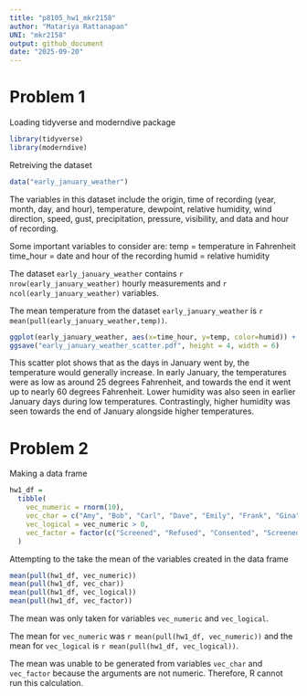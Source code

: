 ```yaml
---
title: "p8105_hw1_mkr2158"
author: "Matariya Rattanapan"
UNI: "mkr2158"
output: github_document
date: "2025-09-20"
---
```


# Problem 1

Loading tidyverse and moderndive package

```r
library(tidyverse)
library(moderndive)
```

Retreiving the dataset
```r
data("early_january_weather")
```

The variables in this dataset include the origin, time of recording (year, month, day, and hour), temperature, dewpoint, relative humidity, wind direction, speed, gust, precipitation, pressure, visibility, and data and hour of recording.

Some important variables to consider are:
temp = temperature in Fahrenheit
time_hour = date and hour of the recording
humid = relative humidity

The dataset `early_january_weather` contains `r nrow(early_january_weather)` hourly measurements and `r ncol(early_january_weather)` variables.

The mean temperature from the dataset `early_january_weather` is `r mean(pull(early_january_weather,temp))`.

```r
ggplot(early_january_weather, aes(x=time_hour, y=temp, color=humid)) + geom_point()
ggsave("early_january_weather_scatter.pdf", height = 4, width = 6)
```

This scatter plot shows that as the days in January went by, the temperature would generally increase. In early January, the temperatures were as low as around 25 degrees Fahrenheit, and towards the end it went up to nearly 60 degrees Fahrenheit. Lower humidity was also seen in earlier January days during low temperatures. Contrastingly, higher humidity was seen towards the end of January alongside higher temperatures. 

# Problem 2

Making a data frame

```r
hw1_df = 
  tibble(
    vec_numeric = rnorm(10),
    vec_char = c("Amy", "Bob", "Carl", "Dave", "Emily", "Frank", "Gina", "Hannah", "Isabelle", "Jack"),
    vec_logical = vec_numeric > 0,
    vec_factor = factor(c("Screened", "Refused", "Consented", "Screened", "Refused", "Consented", "Screened", "Refused", "Consented", "Screened"))
  )
```

Attempting to the take the mean of the variables created in the data frame
```r
mean(pull(hw1_df, vec_numeric))
mean(pull(hw1_df, vec_char))
mean(pull(hw1_df, vec_logical))
mean(pull(hw1_df, vec_factor))
```

The mean was only taken for variables `vec_numeric` and `vec_logical`.

The mean for `vec_numeric` was `r mean(pull(hw1_df, vec_numeric))` and the mean for `vec_logical` is `r mean(pull(hw1_df, vec_logical))`.

The mean was unable to be generated from variables `vec_char` and `vec_factor` because the arguments are not numeric. Therefore, R cannot run this calculation. 



